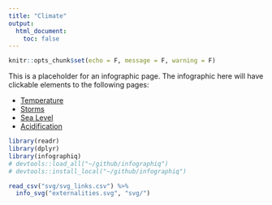 ```yaml
---
title: "Climate"
output:
  html_document:
    toc: false
---
```


```r
knitr::opts_chunk$set(echo = F, message = F, warning = F)
```

This is a placeholder for an infographic page.
The infographic here will have clickable elements to the following pages:
 
- [Temperature](/fk-iea/modals/externalities/temperature)
- [Storms](/fk-iea/modals/externalities/storms)
- [Sea Level](/fk-iea/modals/externalities/sea_level)
- [Acidification](/fk-iea/modals/externalities/acidification)
 
```r
library(readr)
library(dplyr)
library(infographiq)
# devtools::load_all("~/github/infographiq")
# devtools::install_local("~/github/infographiq")

read_csv("svg/svg_links.csv") %>% 
  info_svg("externalities.svg", "svg/")
```
